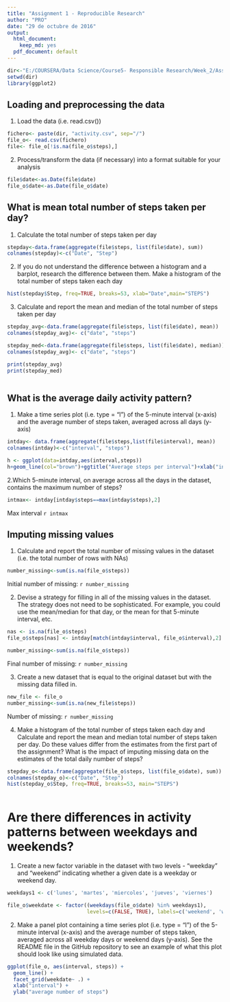 ---
title: "Assignment 1 - Reproducible Research"
author: "PRO"
date: "29 de octubre de 2016"
output:
  html_document:
    keep_md: yes
  pdf_document: default
---


```{r setup, include=FALSE}
dir<-"E:/COURSERA/Data Science/Course5- Responsible Research/Week_2/Assignment_1"
setwd(dir)
library(ggplot2)
```

## Loading and preprocessing the data

1. Load the data (i.e. read.csv())
```{r}
fichero<- paste(dir, "activity.csv", sep="/")
file_o<- read.csv(fichero)
file<- file_o[!is.na(file_o$steps),]
```

2. Process/transform the data (if necessary) into a format suitable for your analysis

```{r}
file$date<-as.Date(file$date)
file_o$date<-as.Date(file_o$date)
```

## What is mean total number of steps taken per day?

1. Calculate the total number of steps taken per day

```{r}
stepday<-data.frame(aggregate(file$steps, list(file$date), sum))
colnames(stepday)<-c("Date", "Step")

```

2. If you do not understand the difference between a histogram and a barplot, research the difference between them. Make a histogram of the total number of steps taken each day

```{r}
hist(stepday$Step, freq=TRUE, breaks=53, xlab="Date",main="STEPS")
```

3. Calculate and report the mean and median of the total number of steps taken per day

```{r}
stepday_avg<-data.frame(aggregate(file$steps, list(file$date), mean))
colnames(stepday_avg)<- c("date", "steps")

stepday_med<-data.frame(aggregate(file$steps, list(file$date), median))
colnames(stepday_avg)<- c("date", "steps")

print(stepday_avg)
print(stepday_med)



```


## What is the average daily activity pattern?

1. Make a time series plot (i.e. type = "l") of the 5-minute interval (x-axis) and the average number of steps taken, averaged across all days (y-axis)

```{r}
intday<- data.frame(aggregate(file$steps,list(file$interval), mean))
colnames(intday)<-c("interval", "steps")

h <- ggplot(data=intday,aes(interval,steps))
h+geom_line(col="brown")+ggtitle("Average steps per interval")+xlab("interval")+ylab("Steps")


```

2.Which 5-minute interval, on average across all the days in the dataset, contains the maximum number of steps?

```{r}
intmax<- intday[intday$steps==max(intday$steps),2]
```

Max interval `r intmax `

## Imputing missing values


1. Calculate and report the total number of missing values in the dataset (i.e. the total number of rows with NAs)

```{r}
number_missing<-sum(is.na(file_o$steps))
```

Initial number of missing: `r number_missing`

2. Devise a strategy for filling in all of the missing values in the dataset. The strategy does not need to be sophisticated. For example, you could use the mean/median for that day, or the mean for that 5-minute interval, etc.

```{r}

nas <- is.na(file_o$steps)
file_o$steps[nas] <- intday[match(intday$interval, file_o$interval),2]

number_missing<-sum(is.na(file_o$steps))


```

Final number of missing: `r number_missing`

3. Create a new dataset that is equal to the original dataset but with the missing data filled in.

```{r}
new_file <- file_o
number_missing<-sum(is.na(new_file$steps))

```

Number of missing: `r number_missing`

4. Make a histogram of the total number of steps taken each day and Calculate and report the mean and median total number of steps taken per day. Do these values differ from the estimates from the first part of the assignment? What is the impact of imputing missing data on the estimates of the total daily number of steps?

```{r}
stepday_o<-data.frame(aggregate(file_o$steps, list(file_o$date), sum))
colnames(stepday_o)<-c("Date", "Step")
hist(stepday_o$Step, freq=TRUE, breaks=53, main="STEPS")



```

# Are there differences in activity patterns between weekdays and weekends?

1. Create a new factor variable in the dataset with two levels - "weekday" and "weekend" indicating whether a given date is a weekday or weekend day.

```{r}
weekdays1 <- c('lunes', 'martes', 'miercoles', 'jueves', 'viernes')

file_o$weekdate <- factor((weekdays(file_o$date) %in% weekdays1), 
                          levels=c(FALSE, TRUE), labels=c('weekend', 'weekday')) 
```

2. Make a panel plot containing a time series plot (i.e. type = "l") of the 5-minute interval (x-axis) and the average number of steps taken, averaged across all weekday days or weekend days (y-axis). See the README file in the GitHub repository to see an example of what this plot should look like using simulated data.

```{r}
ggplot(file_o, aes(interval, steps)) + 
  geom_line() + 
  facet_grid(weekdate~ .) +
  xlab("interval") + 
  ylab("average number of steps")
```



